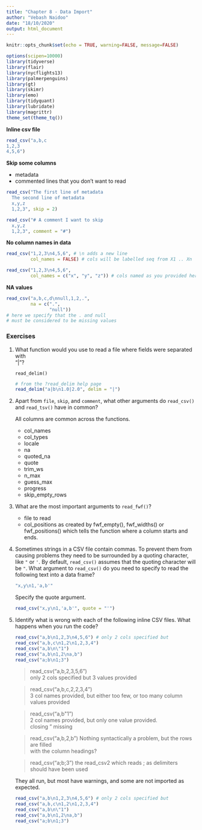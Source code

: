 ```yaml
---
title: "Chapter 8 - Data Import"
author: "Vebash Naidoo"
date: "18/10/2020"
output: html_document
---
```


```r
knitr::opts_chunk$set(echo = TRUE, warning=FALSE, message=FALSE)
```

```r
options(scipen=10000)
library(tidyverse)
library(flair)
library(nycflights13)
library(palmerpenguins)
library(gt)
library(skimr)
library(emo)
library(tidyquant)
library(lubridate)
library(magrittr)
theme_set(theme_tq())
```

__Inline csv file__

```r
read_csv("a,b,c
1,2,3
4,5,6")
```

__Skip some columns__

- metadata
- commented lines that you don't want to read

```r
read_csv("The first line of metadata
  The second line of metadata
  x,y,z
  1,2,3", skip = 2)

read_csv("# A comment I want to skip
  x,y,z
  1,2,3", comment = "#")
```

__No column names in data__

```r
read_csv("1,2,3\n4,5,6", # \n adds a new line 
         col_names = FALSE) # cols will be labelled seq from X1 .. Xn

read_csv("1,2,3\n4,5,6", 
         col_names = c("x", "y", "z")) # cols named as you provided here
```

__NA values__

```r
read_csv("a,b,c,d\nnull,1,2,.", 
         na = c(".",
                "null"))
# here we specify that the . and null
# must be considered to be missing values
```

### Exercises

1.  What function would you use to read a file where fields were separated with  
    "|"?
    
    `read_delim()`
    
    ```r
    # from the ?read_delim help page
    read_delim("a|b\n1.0|2.0", delim = "|")
    ```
    
    
1.  Apart from `file`, `skip`, and `comment`, what other arguments do
    `read_csv()` and `read_tsv()` have in common?
    
    All columns are common across the functions.
    
    - col_names
    - col_types
    - locale
    - na
    - quoted_na
    - quote
    - trim_ws
    - n_max 
    - guess_max 
    - progress 
    - skip_empty_rows 
    
    
1.  What are the most important arguments to `read_fwf()`?

    - file to read
    - col_positions as created by fwf_empty(), fwf_widths() or fwf_positions()
    which tells the function where a column starts and ends.
   
1.  Sometimes strings in a CSV file contain commas. To prevent them from
    causing problems they need to be surrounded by a quoting character, like
    `"` or `'`. By default, `read_csv()` assumes that the quoting
    character will be `"`. What argument to `read_csv()` do you need to specify
    to read the following text into a data frame?
    
    ```r
    "x,y\n1,'a,b'"
    ```
    
    Specify the quote argument.
    
    ```r
    read_csv("x,y\n1,'a,b'", quote = "'")
    ```
    
    
1.  Identify what is wrong with each of the following inline CSV files. 
    What happens when you run the code?
    
    ```r
    read_csv("a,b\n1,2,3\n4,5,6") # only 2 cols specified but 
    read_csv("a,b,c\n1,2\n1,2,3,4")
    read_csv("a,b\n\"1")
    read_csv("a,b\n1,2\na,b")
    read_csv("a;b\n1;3")
    ```
    
    > read_csv("a,b\n1,2,3\n4,5,6") <br>
    > only 2 cols specified but 3 values provided
    <br>
    
    > read_csv("a,b,c\n1,2\n1,2,3,4") <br>
    > 3 col names provided, but either too few, or too many column values provided
    <br>
    
    > read_csv("a,b\n\"1") <br>
    > 2 col names provided, but only one value provided. <br>
    > closing " missing
    <br>
    
    > read_csv("a,b\n1,2\na,b")
    > Nothing syntactically a problem, but the rows are filled<br>
    > with the column headings?
    <br>
    
    > read_csv("a;b\n1;3")
    > the read_csv2 which reads ; as delimiters should have been used
    <br>
    
    They all run, but most have warnings, and some are not imported as expected.
    
    ```r
    read_csv("a,b\n1,2,3\n4,5,6") # only 2 cols specified but 
    read_csv("a,b,c\n1,2\n1,2,3,4")
    read_csv("a,b\n\"1")
    read_csv("a,b\n1,2\na,b")
    read_csv("a;b\n1;3")
    ```
    








